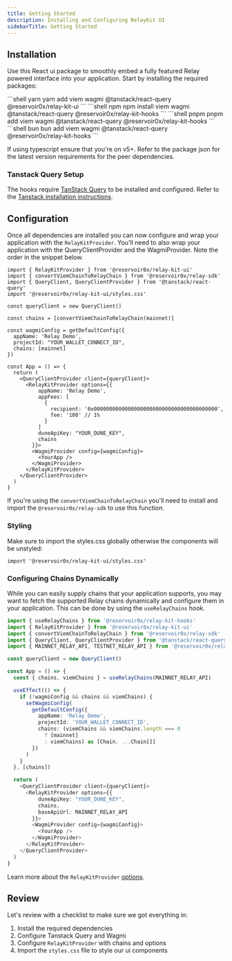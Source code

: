 ```yaml
---
title: Getting Started
description: Installing and Configuring RelayKit UI
sidebarTitle: Getting Started
---
```


## Installation 
Use this React ui package to smoothly embed a fully featured Relay powered interface into your application. Start by installing the required packages:

<CodeGroup>
```shell yarn
yarn add viem wagmi @tanstack/react-query @reservoir0x/relay-kit-ui 
```
```shell npm
npm install viem wagmi @tanstack/react-query @reservoir0x/relay-kit-hooks
```
```shell pnpm
pnpm add viem wagmi @tanstack/react-query @reservoir0x/relay-kit-hooks
```
```shell bun
bun add viem wagmi @tanstack/react-query @reservoir0x/relay-kit-hooks
```
</CodeGroup>

If using typescript ensure that you're on v5+. Refer to the package json for the latest version requirements for the peer dependencies. 

### Tanstack Query Setup
The hooks require [TanStack Query](https://tanstack.com/query/latest) to be installed and configured. Refer to the [Tanstack installation instructions](https://tanstack.com/query/latest/docs/framework/react/installation).

## Configuration

Once all dependencies are installed you can now configure and wrap your application with the `RelayKitProvider`. You'll need to also wrap your application with the QueryClientProvider and the WagmiProvider. Note the order in the snippet below.

```tsx
import { RelayKitProvider } from '@reservoir0x/relay-kit-ui'
import { convertViemChainToRelayChain } from '@reservoir0x/relay-sdk'
import { QueryClient, QueryClientProvider } from '@tanstack/react-query'
import '@reservoir0x/relay-kit-ui/styles.css'

const queryClient = new QueryClient()

const chains = [convertViemChainToRelayChain(mainnet)]

const wagmiConfig = getDefaultConfig({
  appName: 'Relay Demo',
  projectId: "YOUR_WALLET_CONNECT_ID",
  chains: [mainnet]
})

const App = () => {
  return (
    <QueryClientProvider client={queryClient}>
      <RelayKitProvider options={{
          appName: 'Relay Demo',
          appFees: [
            {
              recipient: '0x0000000000000000000000000000000000000000',
              fee: '100' // 1%
            }
          ]
          duneApiKey: "YOUR_DUNE_KEY",
          chains
        }}>
        <WagmiProvider config={wagmiConfig}>
          <YourApp />
        </WagmiProvider>
      </RelayKitProvider>
    </QueryClientProvider>
  )
}
```

If you're using the `convertViemChainToRelayChain` you'll need to install and import the `@reservoir0x/relay-sdk` to use this function.

### Styling

Make sure to import the styles.css globally otherwise the components will be unstyled:

```tsx
import '@reservoir0x/relay-kit-ui/styles.css'
```

### Configuring Chains Dynamically
While you can easily supply chains that your application supports, you may want to fetch the supported Relay chains dynamically and configure them in your application. This can be done by using the `useRelayChains` hook.

```typescript
import { useRelayChains } from '@reservoir0x/relay-kit-hooks'
import { RelayKitProvider } from '@reservoir0x/relay-kit-ui'
import { convertViemChainToRelayChain } from '@reservoir0x/relay-sdk'
import { QueryClient, QueryClientProvider } from '@tanstack/react-query'
import { MAINNET_RELAY_API, TESTNET_RELAY_API } from '@reservoir0x/relay-sdk'

const queryClient = new QueryClient()

const App = () => {
  const { chains, viemChains } = useRelayChains(MAINNET_RELAY_API)

  useEffect(() => {
    if (!wagmiConfig && chains && viemChains) {
      setWagmiConfig(
        getDefaultConfig({
          appName: 'Relay Demo',
          projectId: 'YOUR_WALLET_CONNECT_ID',
          chains: (viemChains && viemChains.length === 0
            ? [mainnet]
            : viemChains) as [Chain, ...Chain[]]
        })
      )
    }
  }, [chains])

  return (
    <QueryClientProvider client={queryClient}>
      <RelayKitProvider options={{
          duneApiKey: "YOUR_DUNE_KEY",
          chains,
          baseApiUrl: MAINNET_RELAY_API
        }}>
        <WagmiProvider config={wagmiConfig}>
          <YourApp />
        </WagmiProvider>
      </RelayKitProvider>
    </QueryClientProvider>
  )
}
```

Learn more about the `RelayKitProvider` [options](/references/relay-kit/ui/relay-kit-provider).

## Review
Let's review with a checklist to make sure we got everything in:
1. Install the required dependencies
2. Configure Tanstack Query and Wagmi
3. Configure `RelayKitProvider` with chains and options
4. Import the `styles.css` file to style our ui components
